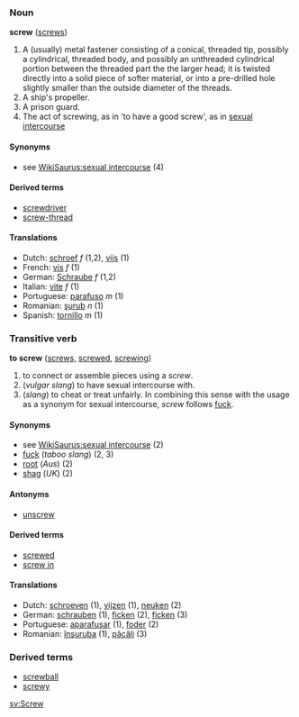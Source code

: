 ===Noun===
'''screw''' ([[screws]])

#A (usually) metal fastener consisting of a conical, threaded tip, possibly a cylindrical, threaded body, and possibly an unthreaded cylindrical portion between the threaded part the the larger head; it is twisted directly into a solid piece of softer material, or into a pre-drilled hole slightly smaller than the outside diameter of the threads.
#A ship's propeller.
#A prison guard.
#The act of screwing, as in 'to have a good screw', as in [[sexual intercourse]]

====Synonyms====
*see [[WikiSaurus:sexual intercourse]] (4)

====Derived terms====
*[[screwdriver]]
*[[screw-thread]]

====Translations====
*Dutch: [[schroef]] ''f'' (1,2), [[vijs]] (1)
*French: [[vis]] ''f'' (1)
*German: [[Schraube]] ''f'' (1,2)
*Italian: [[vite]] ''f'' (1)
*Portuguese: [[parafuso]] ''m'' (1)
*Romanian: [[şurub]] ''n'' (1)
*Spanish: [[tornillo]] ''m'' (1)

===Transitive verb===
'''to screw''' ([[screws]], [[screwed]], [[screwing]])

#to connect or assemble pieces using a ''screw''.
#(''vulgar slang'') to have sexual intercourse with.
#(''slang'') to cheat or treat unfairly.  In combining this sense with the usage as a synonym for sexual intercourse, ''screw'' follows [[fuck]].

====Synonyms====
*see [[WikiSaurus:sexual intercourse]] (2)
*[[fuck]] (''taboo slang'') (2, 3)
*[[root]] (''Aus'') (2)
*[[shag]] (''UK'') (2)

====Antonyms====
*[[unscrew]]

====Derived terms====
*[[screwed]]
*[[screw in]]

====Translations====
*Dutch: [[schroeven]] (1), [[vijzen]] (1), [[neuken]] (2)
*German: [[schrauben]] (1), [[ficken]] (2), [[ficken]] (3)
*Portuguese: [[aparafusar]] (1), [[foder]] (2)
*Romanian: [[înşuruba]] (1), [[păcăli]] (3)

===Derived terms===
*[[screwball]]
*[[screwy]]

[[sv:Screw]]